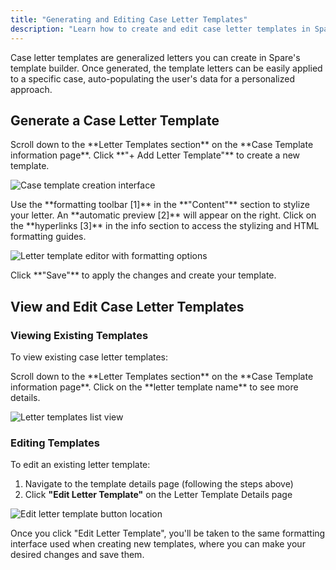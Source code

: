 ```yaml
---
title: "Generating and Editing Case Letter Templates"
description: "Learn how to create and edit case letter templates in Spare Eligibility for personalized communication with applicants."
---
```


Case letter templates are generalized letters you can create in Spare's template builder. Once generated, the template letters can be easily applied to a specific case, auto-populating the user's data for a personalized approach.

## Generate a Case Letter Template

<Steps>
<Step title="Access Letter Templates Section">
Scroll down to the **Letter Templates section** on the **Case Template information page**.
</Step>

<Step title="Add New Template">
Click **"+ Add Letter Template"** to create a new template.</Step>

![Case template creation interface](/images/spare-eligibility/managing-case-templates/letter-template-creation.png)
</Step>

<Step title="Format Your Letter">
Use the **formatting toolbar [1]** in the **"Content"** section to stylize your letter. An **automatic preview [2]** will appear on the right.

<Tip>
Click on the **hyperlinks [3]** in the info section to access the stylizing and HTML formatting guides.
</Tip>

![Letter template editor with formatting options](/images/spare-eligibility/managing-case-templates/letter-template-editor.png)
</Step>

<Step title="Save Changes">
Click **"Save"** to apply the changes and create your template.
</Step>
</Steps>

## View and Edit Case Letter Templates

### Viewing Existing Templates

To view existing case letter templates:

<Steps>
<Step title="Navigate to Templates">
Scroll down to the **Letter Templates section** on the **Case Template information page**.
</Step>

<Step title="Select Template">
Click on the **letter template name** to see more details.

![Letter templates list view](/images/spare-eligibility/managing-case-templates/letter-templates-list.png)
</Step>
</Steps>

### Editing Templates

To edit an existing letter template:

1. Navigate to the template details page (following the steps above)
2. Click **"Edit Letter Template"** on the Letter Template Details page

![Edit letter template button location](/images/spare-eligibility/managing-case-templates/edit-letter-template-button.png)

<Note>
Once you click "Edit Letter Template", you'll be taken to the same formatting interface used when creating new templates, where you can make your desired changes and save them.
</Note>
